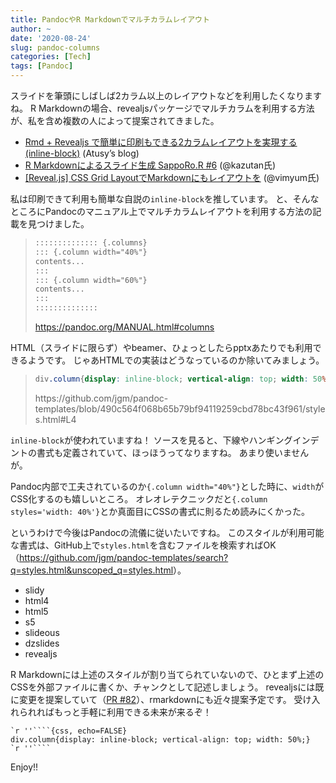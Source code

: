 ```yaml
---
title: PandocやR Markdownでマルチカラムレイアウト
author: ~
date: '2020-08-24'
slug: pandoc-columns
categories: [Tech]
tags: [Pandoc]
---
```


スライドを筆頭にしばしば2カラム以上のレイアウトなどを利用したくなりますね。
R Markdownの場合、revealjsパッケージでマルチカラムを利用する方法が、私を含め複数の人によって提案されてきました。

- [Rmd + Revealjs で簡単に印刷もできる2カラムレイアウトを実現する (inline-block)](https://blog.atusy.net/2019/08/11/revealjs-2col-inline-block/) (Atusy's blog)
- [R Markdownによるスライド生成 SappoRo.R #6](https://kazutan.github.io/SappoRoR6/rmd_slide.html#/15/3) (\@kazutan氏)
- [[Reveal.js] CSS Grid LayoutでMarkdownにもレイアウトを](https://qiita.com/vimyum/items/a8377a76dac101024ae2) (\@vimyum氏)

私は印刷できて利用も簡単な自説の`inline-block`を推しています。
と、そんなところにPandocのマニュアル上でマルチカラムレイアウトを利用する方法の記載を見つけました。

> ```md
  :::::::::::::: {.columns}
  ::: {.column width="40%"}
  contents...
  :::
  ::: {.column width="60%"}
  contents...
  :::
  ::::::::::::::
  ```
>
> <https://pandoc.org/MANUAL.html#columns>

HTML（スライドに限らず）やbeamer、ひょっとしたらpptxあたりでも利用できるようです。
じゃあHTMLでの実装はどうなっているのか除いてみましょう。

> ```css
  div.column{display: inline-block; vertical-align: top; width: 50%;}
  ```
>
> https://github.com/jgm/pandoc-templates/blob/490c564f068b65b79bf94119259cbd78bc43f961/styles.html#L4

`inline-block`が使われていますね！
ソースを見ると、下線やハンギングインデントの書式も定義されていて、ほっほうってなりますね。
あまり使いませんが。

Pandoc内部で工夫されているのか`{.column width="40%"}`とした時に、`width`がCSS化するのも嬉しいところ。
オレオレテクニックだと`{.column styles='width: 40%'}`とか真面目にCSSの書式に則るため読みにくかった。

というわけで今後はPandocの流儀に従いたいですね。
このスタイルが利用可能な書式は、GitHub上で`styles.html`を含むファイルを検索すればOK（<https://github.com/jgm/pandoc-templates/search?q=styles.html&unscoped_q=styles.html>）。

- slidy
- html4
- html5
- s5
- slideous
- dzslides
- revealjs

R Markdownには上述のスタイルが割り当てられていないので、ひとまず上述のCSSを外部ファイルに書くか、チャンクとして記述しましょう。
revealjsには既に変更を提案していて（[PR #82](https://github.com/rstudio/revealjs/pull/82)）、rmarkdownにも近々提案予定です。
受け入れられればもっと手軽に利用できる未来が来るぞ！

````
`r ''````{css, echo=FALSE}
div.column{display: inline-block; vertical-align: top; width: 50%;}
`r ''````
````

Enjoy!!